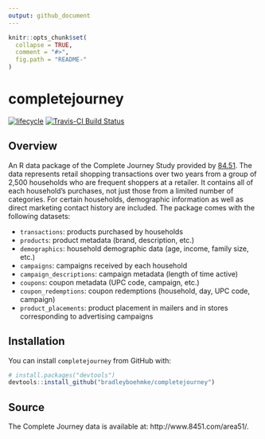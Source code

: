 ```yaml
---
output: github_document
---
```


<!-- README.md is generated from README.Rmd. Please edit that file -->

```r
knitr::opts_chunk$set(
  collapse = TRUE,
  comment = "#>",
  fig.path = "README-"
)
```

# completejourney

[![lifecycle](https://img.shields.io/badge/lifecycle-maturing-brightgreen.svg)](https://www.tidyverse.org/lifecycle/#stable)
[![Travis-CI Build Status](https://travis-ci.org/bradleyboehmke/completejourney.svg?branch=master)](https://travis-ci.org/bradleyboehmke/completejourney)

## Overview

An R data package of the Complete Journey Study provided by [84.51](http://www.8451.com). 
The data represents retail shopping transactions over two years from a group of 2,500 households who are frequent shoppers at a retailer. It contains all of each household's purchases, not just those from a limited number of categories. For certain households, demographic information as well as direct marketing contact history are included. The package comes with the following datasets: 

* `transactions`: products purchased by households
* `products`: product metadata (brand, description, etc.)
* `demographics`: household demographic data (age, income, family size, etc.)
* `campaigns`: campaigns received by each household
* `campaign_descriptions`: campaign metadata (length of time active)
* `coupons`: coupon metadata (UPC code, campaign, etc.)
* `coupon_redemptions`: coupon redemptions (household, day, UPC code, campaign)
* `product_placements`: product placement in mailers and in stores corresponding to advertising campaigns

## Installation

You can install `completejourney` from GitHub with:

```r
# install.packages("devtools")
devtools::install_github("bradleyboehmke/completejourney")
```

## Source

The Complete Journey data is available at: http://www.8451.com/area51/.
